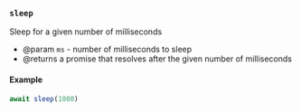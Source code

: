 ### `sleep`

Sleep for a given number of milliseconds

- @param `ms` - number of milliseconds to sleep
- @returns a promise that resolves after the given number of milliseconds

#### Example

```ts
await sleep(1000)
```
